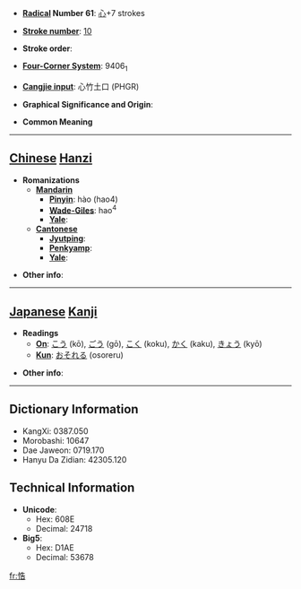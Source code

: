 * '''[[Wiktionary:Chinese radical index| Radical]] Number 61''': [[Wiktionary:Chinese radical index 心|心]]+7 strokes

* '''[[Wiktionary:Chinese total strokes index|Stroke number]]''': [[Wiktionary:Chinese total strokes index 10|10]]

* '''Stroke order''': 

* '''[[Wiktionary:Chinese four corner index|Four-Corner System]]''': 9406<sub>1</sub>

* '''[[Wiktionary:Chinese Cangjie index|Cangjie input]]''': 心竹土口 (PHGR)

* '''Graphical Significance and Origin''': 

* '''Common Meaning'''

----

== [[Chinese]] [[Hanzi]] ==

* '''Romanizations'''
** '''[[Mandarin]]'''
*** '''[[Pinyin]]''': hào (hao4)
*** '''[[Wade-Giles]]''': hao<sup>4</sup>
*** '''[[Yale]]''': 
** '''[[Cantonese]]'''
*** '''[[Jyutping]]''':
*** '''[[Penkyamp]]''': 
*** '''[[Yale]]''': 

* '''Other info''': 

----

== [[Japanese]] [[Kanji]] ==

* '''Readings'''
** '''[[On]]''': [[こう]] (kō), [[ごう]] (gō), [[こく]] (koku), [[かく]] (kaku), [[きょう]] (kyō)
** '''[[Kun]]''': [[おそれる]] (osoreru)

* '''Other info''':  

----

== Dictionary Information ==

* KangXi: 0387.050
* Morobashi: 10647
* Dae Jaweon: 0719.170
* Hanyu Da Zidian: 42305.120

== Technical Information ==

* '''Unicode''':
** Hex: 608E
** Decimal: 24718
* '''Big5''':
** Hex: D1AE
** Decimal: 53678

[[fr:悎]]